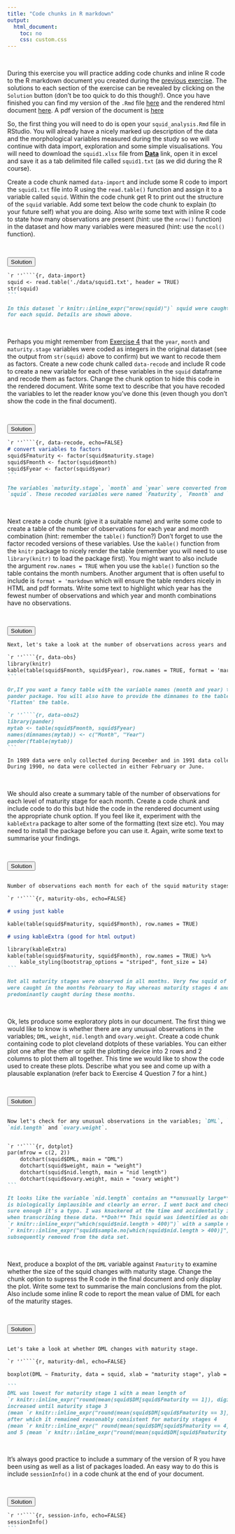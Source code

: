 ```yaml
---
title: "Code chunks in R markdown"
output:
  html_document:
    toc: no
    css: custom.css
---
```


\  

During this exercise you will practice adding code chunks and inline R code to the R markdown document you created during the [previous exercise](Rmarkdown_ex1.html). The solutions to each section of the exercise can be revealed by clicking on the `Solution` button (don't be too quick to do this though!). Once you have finished you can find my version of the `.Rmd` file [here](squid_analysis.Rmd) and the rendered html document [here](squid_analysis.html). A pdf version of the document is [here](squid_analysis.pdf)
\  

So, the first thing you will need to do is open your `squid_analysis.Rmd` file in RStudio. You will already have a nicely marked up description of the data and the morphological variables measured during the study so we will continue with data import, exploration and some simple visualisations. You will need to download the `squid1.xlsx` file from **[<i class="fa fa-download"></i> Data](data.html)** link, open it in excel and save it as a tab delimited file called `squid1.txt` (as we did during the R course). 
\  

Create a code chunk named `data-import` and include some R code to import the `squid1.txt` file into R using the `read.table()` function and assign it to a variable called `squid`. Within the code chunk get R to print out the structure of the `squid` variable. Add some text below the code chunk to explain (to your future self) what you are doing. Also write some text with inline R code to state how many observations are present (hint: use the `nrow()` function) in the dataset and how many variables were measured (hint: use the `ncol()` function). 

\  

<div class="toggle"><button>Solution</button>
````markdown
`r ''````{r, data-import}
squid <- read.table('./data/squid1.txt', header = TRUE)
str(squid)
```
  
In this dataset `r knitr::inline_expr("nrow(squid)")` squid were caught and `r knitr::inline_expr("ncol(squid)")` variables were measured  
for each squid. Details are shown above.
````
</div>

\  

Perhaps you might remember from [Exercise 4](exercise_4_solution.html) that the `year`, `month` and `maturity.stage` variables were coded as integers in the original dataset (see the output from `str(squid)` above to confirm) but we want to recode them as factors. Create a new code chunk called `data-recode` and include R code to create a new variable for each of these variables in the `squid` dataframe and recode them as factors. Change the chunk option to hide this code in the rendered document. Write some text to describe that you have recoded the variables to let the reader know you've done this (even though you don't show the code in the final document).

\  

<div class="toggle"><button>Solution</button>
````markdown
`r ''````{r, data-recode, echo=FALSE}
# convert variables to factors
squid$Fmaturity <- factor(squid$maturity.stage)
squid$Fmonth <- factor(squid$month) 
squid$Fyear <- factor(squid$year)
```

The variables `maturity.stage`, `month` and `year` were converted from integers to factors in the dataframe  
`squid`. These recoded variables were named `Fmaturity`, `Fmonth` and `Fyear`.
````
</div>

\  


Next create a code chunk (give it a suitable name) and write some code to create a table of the number of observations for each year and month combination (hint: remember the ```table()``` function?) Don't forget to use the factor recoded versions of these variables. Use the `kable()` function from the `knitr` package to nicely render the table (remember you will need to use `library(knitr)` to load the package first). You might want to also include the argument `row.names = TRUE` when you use the `kable()` function so the table contains the month numbers. Another argument that is often useful to include is `format = 'markdown` which will ensure the table renders nicely in HTML and pdf formats.  Write some text to highlight which year has the fewest number of observations and which year and month combinations have no observations. 

\  

<div class="toggle"><button>Solution</button>
````markdown
Next, let's take a look at the number of observations across years and months.

`r ''````{r, data-obs}
library(knitr)
kable(table(squid$Fmonth, squid$Fyear), row.names = TRUE, format = 'markdown')
```

Or,If you want a fancy table with the variable names (month and year) then use the pander function from the  
pander package. You will also have to provide the dimnames to the table and use the ftable function to  
'flatten' the table.  

`r ''````{r, data-obs2}
library(pander)
mytab <- table(squid$Fmonth, squid$Fyear)
names(dimnames(mytab)) <- c("Month", "Year")
pander(ftable(mytab))
```

In 1989 data were only collected during December and in 1991 data collection stopped in August.  
During 1990, no data were collected in either February or June. 

````
</div>

\  

We should also create a summary table of the number of observations for each level of maturity stage for each month. Create a code chunk and include code to do this but hide the code in the rendered document using the appropriate chunk option. If you feel like it, experiment with the `kableExtra` package to alter some of the formatting (text size etc). You may need to install the package before you can use it. Again, write some text to summarise your findings.

\  

<div class="toggle"><button>Solution</button>
````markdown

Number of observations each month for each of the squid maturity stages are given in the table below.

`r ''````{r, maturity-obs, echo=FALSE}

# using just kable

kable(table(squid$Fmaturity, squid$Fmonth), row.names = TRUE)

# using kableExtra (good for html output)

library(kableExtra)
kable(table(squid$Fmaturity, squid$Fmonth), row.names = TRUE) %>%
    kable_styling(bootstrap_options = "striped", font_size = 14)
```

Not all maturity stages were observed in all months. Very few squid of maturity stage 1, 2 or 3
were caught in the months February to May whereas maturity stages 4 and 5 were 
predominantly caught during these months.

````
</div>

\  

Ok, lets produce some exploratory plots in our document. The first thing we would like to know is whether there are any unusual observations in the  variables; `DML`, `weight`, `nid.length` and `ovary.weight`. Create a code chunk containing code to plot cleveland dotplots of these variables. You can either plot one after the other or split the plotting device into 2 rows and 2 columns to plot them all together. This time we would like to show the code used to create these plots. Describe what you see and come up with a plausable explanation (refer back to Exercise 4 Question 7 for a hint.)

\  

<div class="toggle"><button>Solution</button>
````markdown

Now let's check for any unusual observations in the variables; `DML`, `weight`,  
`nid.length` and `ovary.weight`. 


`r ''````{r, dotplot}
par(mfrow = c(2, 2))
    dotchart(squid$DML, main = "DML")
    dotchart(squid$weight, main = "weight")
    dotchart(squid$nid.length, main = "nid length")
    dotchart(squid$ovary.weight, main = "ovary weight")
```

It looks like the variable `nid.length` contains an **unusually large** value. Actually, this value  
is biologically implausible and clearly an error. I went back and checked my field notebook and  
sure enough it's a typo. I was knackered at the time and accidentally inserted a zero by mistake  
when transcribing these data. **Doh!** This squid was identified as observation number  
`r knitr::inline_expr("which(squid$nid.length > 400)")` with a sample number  
`r knitr::inline_expr("squid$sample.no[which(squid$nid.length > 400)]")`. This observation was  
subsequently removed from the data set.  

````
</div>

\  

Next, produce a boxplot of the `DML` variable against `Fmaturity` to examine whether the size of the squid changes with maturity stage. Change the chunk option to supress the R code in the final document and only display the plot. Write some text to summarise the main conclusions from the plot. Also include some inline R code to report the mean value of DML for each of the maturity stages. 

\  

<div class="toggle"><button>Solution</button>
````markdown

Let's take a look at whether DML changes with maturity stage. 

`r ''````{r, maturity-dml, echo=FALSE}

boxplot(DML ~ Fmaturity, data = squid, xlab = "maturity stage", ylab = "DML")

```
DML was lowest for maturity stage 1 with a mean length of  
`r knitr::inline_expr("round(mean(squid$DM[squid$Fmaturity == 1]), digits = 2)")` mm. DML  
increased until maturity stage 3  
(mean `r knitr::inline_expr("round(mean(squid$DM[squid$Fmaturity == 3]), digits = 2)")` mm)  
after which it remained reasonably consistent for maturity stages 4  
(mean `r knitr::inline_expr(" round(mean(squid$DM[squid$Fmaturity == 4]), digits = 2)")` mm)  
and 5 (mean `r knitr::inline_expr("round(mean(squid$DM[squid$Fmaturity == 5]), digits = 2)")` mm).  

````
</div>
 
\  

It's always good practice to include a summary of the version of R you have been using as well as a list of packages loaded. An easy way to do this is include `sessionInfo()` in a code chunk at the end of your document.

\  

<div class="toggle"><button>Solution</button>
````markdown
`r ''````{r, session-info, echo=FALSE}
sessionInfo()
```
````
</div>


<script>
  $(".toggle").click(function() {
    $(this).toggleClass("open");
  });
</script>
